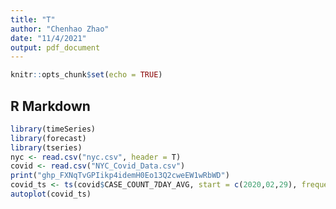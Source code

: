 ```yaml
---
title: "T"
author: "Chenhao Zhao"
date: "11/4/2021"
output: pdf_document
---
```


```r
knitr::opts_chunk$set(echo = TRUE)
```

## R Markdown

```r
library(timeSeries)
library(forecast)
library(tseries)
nyc <- read.csv("nyc.csv", header = T)
covid <- read.csv("NYC_Covid_Data.csv")
print("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")
covid_ts <- ts(covid$CASE_COUNT_7DAY_AVG, start = c(2020,02,29), frequency = 365) 
autoplot(covid_ts)
```
